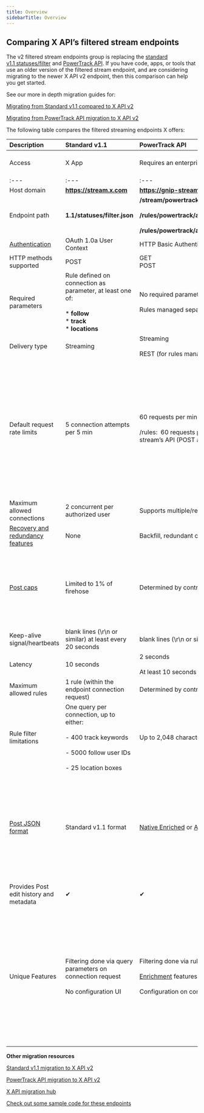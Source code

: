 ---
title: Overview
sidebarTitle: Overview
---

## Comparing X API’s filtered stream endpoints

The v2 filtered stream endpoints group is replacing the [standard v1.1 statuses/filter](https://developer.x.com/en/docs/x-api/v1/tweets/filter-realtime/api-reference/post-statuses-filter) and [PowerTrack API](/x-api/enterprise-gnip-2.0/powertrack-api). If you have code, apps, or tools that use an older version of the filtered stream endpoint, and are considering migrating to the newer X API v2 endpoint, then this comparison can help you get started. 

See our more in depth migration guides for:

[Migrating from Standard v1.1 compared to X API v2](x-api/posts/filtered-stream#standard-v1-1-compared-to-x-api-v2)

[Migrating from PowerTrack API migration to X API v2](/x-api/enterprise-gnip-2.0/powertrack-api#powertrack-operators)

The following table compares the filtered streaming endpoints X offers:
 

| **Description** | **Standard v1.1** | **PowerTrack API** | **X API v2** |
| :--- | :--- | :--- | :--- |
| Access | X App | Requires an enterprise contract and account | Requires a developer account ([sign up](https://developer.x.com/en/portal/petition/essential/basic-info)), and [X App](/resources/fundamentals/developer-apps) within a [Project](/resources/fundamentals/projects) |
| :--- | :--- | :--- | :--- |
| Host domain | ******https://stream.x.com****** | ******https://gnip-stream.x.com****** | ******https://api.x.com****** |
| Endpoint path | ******1.1/statuses/filter.json****** | ******/stream/powertrack/accounts/{gnip_account_name}/publishers/twitter/{stream_label}.json******<br/><br/>******/rules/powertrack/accounts/{gnip_account_name}/publishers/twitter/{stream_label}.json ******<br/><br/>******/rules/powertrack/accounts/{gnip_account_name}/publishers/twitter/{stream_label}/validation.json****** | ******/2/tweets/search/stream******<br/><br/>******/2/tweets/search/stream/rules****** |
| [Authentication](/resources/fundamentals/authentication) | OAuth 1.0a User Context | HTTP Basic Authentication | OAuth 2.0 App-Only |
| HTTP methods supported | POST | GET  <br/>POST | GET  <br/>POST |
| Required parameters | Rule defined on connection as parameter, at least one of:<br/><br/>* ******follow******<br/>* ******track******<br/>* ******locations****** | No required parameters for streaming connection, optional backfill parameter.<br/><br/>Rules managed separately | No required parameters for streaming connection, optional parameters to define response format and add [backfill recovery feature](/x-api/posts/filtered-stream#recovering-missed-data-after-a-disconnection-backfill) for Academic Research access.<br/><br/>Rules managed separately |
| Delivery type | Streaming | Streaming<br/><br/>REST (for rules management) | Streaming<br/><br/>REST (for rules management) |
| Default request rate limits | 5 connection attempts per 5 min | 60 requests per min aggregated for both POST and GET requests<br/><br/>/rules:  60 requests per minute, aggregated across all requests to /rules endpoint for the specific stream’s API (POST and GET). | Depends on the endpoint and the [access level](/x-api/getting-started/about-x-api).<br/><br/>[GET /2/tweets/search/stream](/x-api/posts/filtered-stream#get-2-tweets-search-stream):  <br/>Pro - 50 requests per 15-minutes per App<br/><br/>[GET /2/tweets/search/stream/rules](/x-api/posts/filtered-stream#get-2-tweets-search-stream-rules):  <br/>Pro - 450 requests per 15-minutes per App<br/><br/>\-\-\-<br/><br/>[POST /2/tweets/search/stream/rules](/x-api/posts/adddelete-rules):  <br/>Pro - 100 requests per 15 minutes per App |
| Maximum allowed connections | 2 concurrent per authorized user | Supports multiple/redundant connections, determined by contract | Pro access:  <br/>1 |
| [Recovery and redundancy features](/x-api/posts/filtered-stream#filtered-stream-recovery-and-redundancy-features) | None | Backfill, redundant connections, and the Replay API |     |
| [Post caps](/x-api/fundamentals/post-cap) | Limited to 1% of firehose | Determined by contract | There is a monthly, Project-level Post cap applied to all Posts received from this endpoint:<br/><br/>Basic:  <br/>10,000 Posts<br/><br/>Pro:  <br/>1 million Posts |
| Keep-alive signal/heartbeats | blank lines (\\r\\n or similar) at least every 20 seconds | blank lines (\\r\\n or similar) every 10 seconds | blank lines (\\r\\n or similar) at least every 20 seconds |
| Latency | 10 seconds | 2 seconds<br/><br/>At least 10 seconds for URL unwinding enrichment | 10 seconds |
| Maximum allowed rules | 1 rule (within the endpoint connection request) | Determined by contract up to 250,000 | Pro access:  <br/>1000 rules |
| Rule filter limitations | One query per connection, up to either:<br/><br/>\- 400 track keywords<br/><br/>\- 5000 follow user IDs<br/><br/>\- 25 location boxes | Up to 2,048 characters per rule | Pro Access:   <br/>1,024 characters per rule |
| [Post JSON format](/x-api/fundamentals/data-dictionary) | Standard v1.1 format | [Native Enriched](/x-api/enterprise-gnip-2.0/fundamentals/data-dictionary#native-enriched-tweet-object) or [Activity Streams]() (selected within the [console](/x-api/enterprise-gnip-2.0/fundamentals/overview)) | [X API v2 format](/x-api/fundamentals/data-dictionary) (determined by ******fields****** and ******expansions****** request parameters, not backward-compatible with v1.1 formats)<br/><br/>To learn more about how to migrate from the Standard v1.1 format to the X API v2 format, please visit our [data formats migration guide](/x-api/migrate/data-format-migration). We will be releasing additional data format migration guides for Native Enriched and Activity Streams soon. |
| Provides Post edit history and metadata | ✔   | ✔   | ✔   |
| Unique Features | Filtering done via query parameters on connection request<br/><br/>No configuration UI | Filtering done via rules created through an independent endpoint<br/><br/>[Enrichment](/x-api/enterprise-gnip-2.0/enterprise-gnip#enrichments) features available in contract<br/><br/>Configuration on console.gnip.com UI | Filtering done via [rules](/x-api/posts/filtered-stream/integrate/build-a-rule) created through an independent endpoint<br/><br/>[Metrics](/x-api/fundamentals/metrics) and URL enrichment features included<br/><br/>Object [fields](/x-api/fundamentals/fields) and  [expansions](/x-api/fundamentals/expansions) specified with request parameters<br/><br/>Post [Annotations](/x-api/fundamentals/post-annotations)<br/><br/>[Conversation ID](/x-api/fundamentals/conversation-id) operator and field<br/><br/>Configuration through [developer portal](/resources/fundamentals/developer-portal) |

**Other migration resources**

[Standard v1.1 migration to X API v2](/x-api/posts/filtered-stream#standard-v1-1-compared-to-x-api-v2 "Standard v1.1 migration to X API v2")

[PowerTrack API migration to X API v2](/x-api/enterprise-gnip-2.0/powertrack-api#powertrack-operators "PowerTrack API migration to X API v2")

[X API migration hub](/x-api/migrate/overview)

[Check out some sample code for these endpoints](https://github.com/xdevplatform/Twitter-API-v2-sample-code "Check out some sample code for these endpoints")
